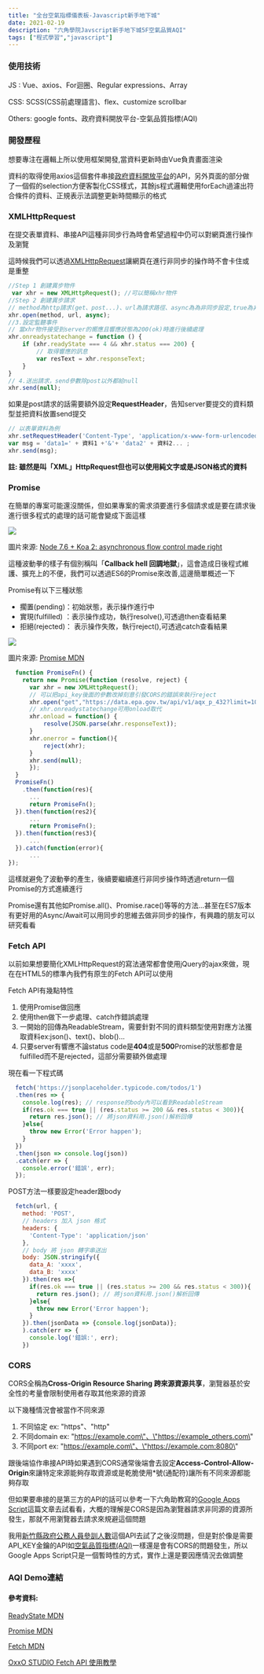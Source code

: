 ```yaml
---
title: "全台空氣指標儀表板-Javascript新手地下城"
date: 2021-02-19
description: "六角學院Javscript新手地下城5F空氣品質AQI"
tags: ["程式學習","javascript"]
---
```



### 使用技術

JS : Vue、axios、For迴圈、Regular expressions、Array

CSS: SCSS(CSS前處理語言)、flex、customize scrollbar

Others: google fonts、政府資料開放平台-空氣品質指標(AQI)

### 開發歷程
  想要專注在邏輯上所以使用框架開發,當資料更新時由Vue負責畫面渲染
  
  資料的取得使用axios這個套件串接[政府資料開放平台](https://data.gov.tw/dataset/40448)的API，另外頁面的部分做了一個假的selection方便客製化CSS樣式，其餘js程式邏輯使用forEach過濾出符合條件的資料、正規表示法調整更新時間顯示的格式

### XMLHttpRequest
  在提交表單資料、串接API這種非同步行為時會希望過程中仍可以對網頁進行操作及瀏覽

  這時候我們可以透過[XMLHttpRequest](https://developer.mozilla.org/zh-TW/docs/Web/API/XMLHttpRequest)讓網頁在進行非同步的操作時不會卡住或是重整
  ```javascript
  //Step 1 創建異步物件
   var xhr = new XMLHttpRequest(); //可以簡稱xhr物件
  //Step 2 創建異步請求
  // method為http請求(get、post...)、url為請求路徑、async為為非同步設定,true為非同步、false為同步
  xhr.open(method, url, async);
  //3.設定監聽事件
  // 當xhr物件接受到server的嚮應且響應狀態為200(ok)時進行後續處理
  xhr.onreadystatechange = function () {
      if (xhr.readyState === 4 && xhr.status === 200) {
          // 取得響應的訊息
          var resText = xhr.responseText;
      }
  }
  // 4.送出請求，send參數除post以外都給null
  xhr.send(null);
  ```
  如果是post請求的話需要額外設定**RequestHeader**，告知server要提交的資料類型並把資料放置send提交
  ```javascript
  // 以表單資料為例
  xhr.setRequestHeader('Content-Type', 'application/x-www-form-urlencoded');
  var msg = 'data1=' + 資料1 +'&'+ 'data2' + 資料2... ;
  xhr.send(msg);
  ```
  **註: 雖然是叫「XML」HttpRequest但也可以使用純文字或是JSON格式的資料**

### Promise
  在簡單的專案可能還沒關係，但如果專案的需求須要進行多個請求或是要在請求後進行很多程式的處理的話可能會變成下面這樣

  ![](/images/post/callbackhell.jpg)

  圖片來源: [Node 7.6 + Koa 2: asynchronous flow control made right](https://medium.com/ninjadevs/node-7-6-koa-2-asynchronous-flow-control-made-right-b0d41c6ba570)

  這種波動拳的樣子有個別稱叫「**Callback hell 回調地獄**」，這會造成日後程式維護、擴充上的不便，我們可以透過ES6的Promise來改善,這邊簡單概述一下

  Promise有以下三種狀態
  * 擱置(pending)：初始狀態，表示操作進行中
  * 實現(fulfilled) ：表示操作成功，執行resolve(),可透過then查看結果
  * 拒絕(rejected)： 表示操作失敗，執行reject(),可透過catch查看結果

  ![](/images/post/promise_intro.svg)

  圖片來源: [Promise MDN](https://developer.mozilla.org/zh-TW/docs/Web/JavaScript/Reference/Global_Objects/Promise)

  ```javascript
    function PromiseFn() {
      return new Promise(function (resolve, reject) {
        var xhr = new XMLHttpRequest();
        // 可以把api_key後面的參數改掉刻意引發CORS的錯誤來執行reject
        xhr.open("get","https://data.epa.gov.tw/api/v1/aqx_p_432?limit=1000&api_key=9be7b239-557b-4c10-9775-78cadfc555e9&format=json");
        // xhr.onreadystatechange可用onload取代
        xhr.onload = function() {
            resolve(JSON.parse(xhr.responseText));
        }
        xhr.onerror = function(){
            reject(xhr);
        }
        xhr.send(null);
        });
    }
    PromiseFn()
      .then(function(res){
        ...
        return PromiseFn();
    }).then(function(res2){
        ...
        return PromiseFn();
    }).then(function(res3){
        ...
    }).catch(function(error){
        ...
  });
  ```
  這樣就避免了波動拳的產生，後續要繼續進行非同步操作時透過return一個Promise的方式進續進行

  Promise還有其他如Promise.all()、Promise.race()等等的方法...甚至在ES7版本有更好用的Async/Await可以用同步的思維去做非同步的操作，有興趣的朋友可以研究看看
### Fetch API
  以前如果想要簡化XMLHttpRequest的寫法通常都會使用jQuery的ajax來做，現在在HTML5的標準內我們有原生的Fetch API可以使用

  Fetch API有幾點特性
  1. 使用Promise做回應
  2. 使用then做下一步處理、catch作錯誤處理
  3. 一開始的回傳為ReadableStream，需要針對不同的資料類型使用對應方法獲取資料ex:json()、text()、blob()...
  4. 只要server有響應不論status code是**404**或是**500**Promise的狀態都會是fulfilled而不是rejected，這部分需要額外做處理

  現在看一下程式碼
  ```javascript
    fetch('https://jsonplaceholder.typicode.com/todos/1')
    .then(res => {
      console.log(res); // response的body內可以看到ReadableStream
      if(res.ok === true || (res.status >= 200 && res.status < 300)){
        return res.json(); // 將json資料用.json()解析回傳
      }else{
        throw new Error('Error happen');
      }
    })
    .then(json => console.log(json))
    .catch(err => {
      console.error('錯誤', err);
    });
  ```
  POST方法一樣要設定header跟body
  ```javascript
    fetch(url, {
      method: 'POST',
      // headers 加入 json 格式
      headers: {
        'Content-Type': 'application/json'
      },
      // body 將 json 轉字串送出
      body: JSON.stringify({
        data_A: 'xxxx',
        data_B: 'xxxx'
      }).then(res =>{
        if(res.ok === true || (res.status >= 200 && res.status < 300)){
          return res.json(); // 將json資料用.json()解析回傳
        }else{
          throw new Error('Error happen');
        }
      }).then(jsonData => {console.log(jsonData)};
      ).catch(err => {
        console.log('錯誤:', err);
      })
  ```
### CORS
  CORS全稱為**Cross-Origin Resource Sharing 跨來源資源共享**，瀏覽器基於安全性的考量會限制使用者存取其他來源的資源

  以下幾種情況會被當作不同來源
  1. 不同協定 ex: \"https\"、\"http\"
  2. 不同domain ex: \"https://example.com\"、\"https://example_others.com\"
  3. 不同port ex: \"https://example.com\"、\"https://example.com:8080\"
  
  跟後端協作串接API時如果遇到CORS通常後端會去設定**Access-Control-Allow-Origin**來讓特定來源能夠存取資源或是乾脆使用*號(通配符)讓所有不同來源都能夠存取

  但如果要串接的是第三方的API的話可以參考一下六角助教寫的[Google Apps Script](https://hsiangfeng.github.io/javascript/20190617/3829122039/)這篇文章去試看看，大概的理解是CORS是因為瀏覽器請求非同源的資源所發生，那就不用瀏覽器去請求來規避這個問題
  
  我用[新竹縣政府公務人員參訓人數](https://data.gov.tw/dataset/136489)這個API去試了之後沒問題，但是對於像是需要API_KEY金鑰的API如[空氣品質指標(AQI)](https://data.gov.tw/dataset/40448)一樣還是會有CORS的問題發生，所以Google Apps Script只是一個暫時性的方式，實作上還是要因應情況去做調整

### AQI Demo連結

<CodePenEmbed hash="LYbbVJV" />

#### 參考資料:
  [ReadyState MDN](https://developer.mozilla.org/zh-TW/docs/Web/API/XMLHttpRequest/readyState)

  [Promise MDN](https://developer.mozilla.org/zh-TW/docs/Web/JavaScript/Reference/Global_Objects/Promise)

  [Fetch MDN](https://developer.mozilla.org/zh-TW/docs/Web/API/Fetch_API/Using_Fetch)

  [OxxO STUDIO Fetch API 使用教學](https://www.oxxostudio.tw/articles/201908/js-fetch.html)